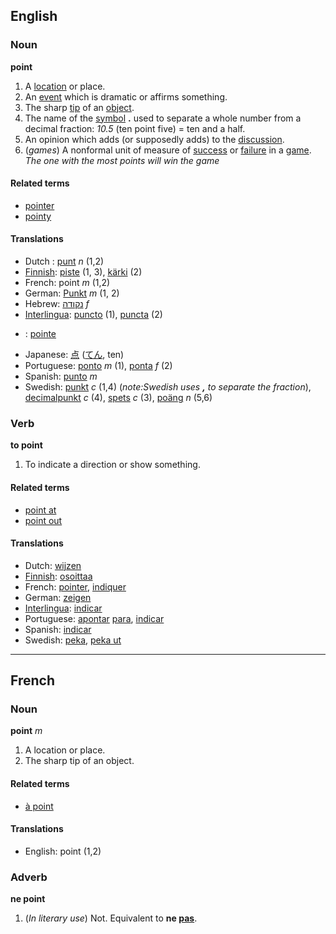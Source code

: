 ==English==
===Noun===
'''point'''

# A [[location]] or place.
# An [[event]] which is dramatic or affirms something.
# The sharp [[tip]] of an [[object]].
# The name of the [[symbol]] '''.''' used to separate a whole number from a decimal fraction: ''10.5'' (ten point five) = ten and a half.
# An opinion which adds (or supposedly adds) to the [[discussion]].
# (''games'') A nonformal unit of measure of [[success]] or [[failure]] in a [[game]]. ''The one with the most points will win the game''

====Related terms====
*[[pointer]]
*[[pointy]]

====Translations====

*Dutch : [[punt]] ''n'' (1,2)
*[[Finnish]]: [[piste]] (1, 3), [[kärki]] (2)
*French: point ''m'' (1,2)
*German: [[Punkt]] ''m'' (1, 2)
*Hebrew: [[נקודה]] ''f''
*[[Interlingua]]: [[puncto]] (1), [[puncta]] (2)
*{{ga}}: [[pointe]]
*Japanese: [[点]] ([[てん]], ten)
*Portuguese: [[ponto]] ''m'' (1), [[ponta]] ''f'' (2)
*Spanish: [[punto]] ''m''
*Swedish: [[punkt]] ''c'' (1,4) (''note:Swedish uses ''',''' to separate the fraction''), [[decimalpunkt]] ''c'' (4), [[spets]] ''c'' (3), [[poäng]] ''n'' (5,6)

===Verb===
'''to point'''

#To indicate a direction or show something.

====Related terms====
*[[point at]]
*[[point out]]

====Translations====

*Dutch: [[wijzen]]
*[[Finnish]]: [[osoittaa]]
*French: [[pointer]], [[indiquer]]
*German: [[zeigen]]
*[[Interlingua]]: [[indicar]]
*Portuguese: [[apontar]] [[para]], [[indicar]]
*Spanish: [[indicar]]
*Swedish: [[peka]], [[peka ut]]
----

==French==
===Noun===
'''point''' ''m''

# A location or place.
# The sharp tip of an object.

====Related terms====
*[[à point]]

====Translations====

*English: point (1,2)

===Adverb===
'''ne point'''

# (''In literary use'') Not.  Equivalent to '''ne [[pas]]'''.